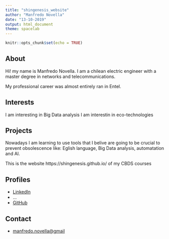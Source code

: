 ```yaml
---
title: "shingenesis_website"
author: "Manfredo Novella"
date: "13-10-2019"
output: html_document
theme: spacelab
---
```


```r
knitr::opts_chunk$set(echo = TRUE)
```

## About

Hi! my name is Manfredo Novella. I am a chilean electric engineer with a master degree in networks and telecommunications.

My professional career was almost entirely ran in Entel.

## Interests

I am interesting in Big Data analysis
I am interestin in eco-technologies


## Projects

Nowadays I am learning to use tools that I belive are going to be crucial to prevent obsolescence like: Eglish language, Big Data analysis, automatation and AI.

This is the website https://shingenesis.github.io/ of my CBDS courses

## Profiles 

* [LinkedIn](https://www.linkedin.com/in/manfredo-novella-03822b22/)
* ...
* [GitHub](http://github.com/shingenesis)

## Contact

* [manfredo.novella@gmail](mailto:manfredo.novella@gmail)